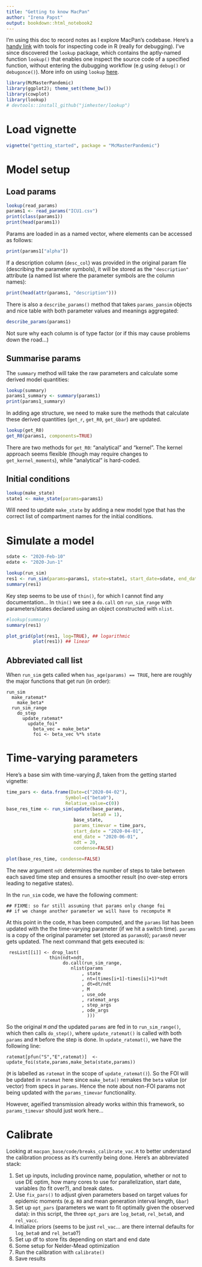 ```yaml
---
title: "Getting to know MacPan"
author: "Irena Papst"
output: bookdown::html_notebook2
---
```


I'm using this doc to record notes as I explore MacPan's codebase. Here's a [handy link](https://jozef.io/r916-exploring-r-code-interactively/) with tools for inspecting code in R (really for debugging). I've since discovered the `lookup` package, which contains the aptly-named function `lookup()` that enables one inspect the source code of a specified function, without entering the dubugging workflow (e.g using `debug()` or `debugonce()`). More info on using `lookup` [here](https://blog.r-hub.io/2019/05/14/read-the-source/).

```r
library(McMasterPandemic)
library(ggplot2); theme_set(theme_bw())
library(cowplot)
library(lookup)
# devtools::install_github("jimhester/lookup")
```

# Load vignette

```r
vignette("getting_started", package = "McMasterPandemic")
```

# Model setup

## Load params

```r
lookup(read_params)
params1 <- read_params("ICU1.csv")
print(class(params1))
print(head(params1))
```

Params are loaded in as a named vector, where elements can be accessed as follows:

```r
print(params1["alpha"])
```

If a description column (`desc_col`) was provided in the original param file (describing the parameter symbols), it will be stored as the `"description"` attribute (a named list where the parameter symbols are the column names):

```r
print(head(attr(params1, "description")))
```

There is also a `describe_params()` method that takes `params_pansim` objects and nice table with both parameter values and meanings aggregated:

```r
describe_params(params1)
```

Not sure why each column is of type factor (or if this may cause problems down the road...)

## Summarise params

The `summary` method will take the raw parameters and calculate some derived model quantities:

```r
lookup(summary)
params1_summary <- summary(params1)
print(params1_summary)
```

In adding age structure, we need to make sure the methods that calculate these derived quantities (`get_r`, `get_R0`, `get_Gbar`) are updated.

```r
lookup(get_R0)
get_R0(params1, components=TRUE)
```

There are two methods for `get_R0`: "analytical" and "kernel". The kernel  approach seems flexible (though may require changes to `get_kernel_moments`), while "analytical" is hard-coded.

## Initial conditions

```r
lookup(make_state)
state1 <- make_state(params=params1)
```

Will need to update `make_state` by adding a new model type that has the correct list of compartment names for the initial conditions.

# Simulate a model

```r
sdate <- "2020-Feb-10"
edate <- "2020-Jun-1"

lookup(run_sim)
res1 <- run_sim(params=params1, state=state1, start_date=sdate, end_date=edate)
summary(res1)
```

Key step seems to be use of `thin()`, for which I cannot find any documentation...
In `thin()` we see a `do.call` on `run_sim_range` with parameters/states declared using an object constructed with `nlist`.

```r
#lookup(summary)
summary(res1)
```

```r
plot_grid(plot(res1, log=TRUE), ## logarithmic
          plot(res1)) ## linear
```

## Abbreviated call list

When `run_sim` gets called when `has_age(params) == TRUE`, here are roughly the major functions that get run (in order):

```
run_sim
  make_ratemat*
    make_beta*
  run_sim_range
    do_step
      update_ratemat*
        update_foi*
          beta_vec = make_beta*
          foi <- beta_vec %*% state
```
# Time-varying parameters

Here's a base sim with time-varying $\beta$, taken from the getting started vignette:

```r
time_pars <- data.frame(Date=c("2020-04-02"),
                      Symbol=c("beta0"),
                      Relative_value=c(0))
base_res_time <- run_sim(update(base_params,
                                beta0 = 1),
                         base_state,
                         params_timevar = time_pars,
                         start_date = "2020-04-01",
                         end_date = "2020-06-01",
                         ndt = 20,
                         condense=FALSE)

plot(base_res_time, condense=FALSE)
```

The new argument `ndt` determines the number of steps to take between each saved time step and ensures a smoother result (no over-step errors leading to negative states).

In the `run_sim` code, we have the following comment:

```
## FIXME: so far still assuming that params only change foi
## if we change another parameter we will have to recompute M
```

At this point in the code, `M` has been computed, and the `params` list has been updated with the the time-varying parameter (if we hit a switch time). `params` is a copy of the original parameter set (stored as `params0`); `params0` never gets updated. The next command that gets executed is:

```
 resList[[i]] <- drop_last(
                thin(ndt=ndt,
                     do.call(run_sim_range,
                        nlist(params
                            , state
                            , nt=(times[i+1]-times[i]+1)*ndt
                            , dt=dt/ndt
                            , M
                            , use_ode
                            , ratemat_args
                            , step_args
                            , ode_args
                              )))
```

So the original `M` *and* the updated `params` are fed in to `run_sim_range()`, which then calls `do_step()`, where `update_ratemat()` is called with both `params` and `M` before the step is done. In `update_ratemat()`, we have the following line:

```
ratemat[pfun("S","E",ratemat)]  <- update_foi(state,params,make_beta(state,params))
```

(`M` is labelled as `ratemat` in the scope of `update_ratemat()`). So the FOI will be updated in `ratemat` here since `make_beta()` remakes the `beta` value (or vector) from specs in `params`. Hence the note about non-FOI params not being updated with the `params_timevar` functionality.

However, ageified transmission already works within this framework, so `params_timevar` should just work here...

# Calibrate

Looking at `macpan_base/code/breaks_calibrate_vac.R` to better understand the calibration process as it's currently being done. Here's an abbreviated stack:

1. Set up inputs, including province name, population, whether or not to use DE optim, how many cores to use for parallelization, start date, variables (to fit over?), and break dates.
1. Use `fix_pars()` to adjust given parameters based on target values for epidemic moments (e.g. `R0` and mean generation interval length, `Gbar`)
1. Set up `opt_pars` (parameters we want to fit optimally given the observed data): in this script, the three `opt_pars` are `log_beta0`, `rel_beta0`, and `rel_vacc`.
1. Initialize priors (seems to be just `rel_vac`... are there internal defaults for `log_beta0` and `rel_beta0`?)
1. Set up df to store fits depending on start and end date
1. Some setup for Nelder-Mead optimization
1. Run the calibration with `calibrate()`
1. Save results
